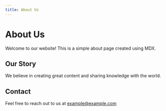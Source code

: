 ```yaml
---
title: About Us
---
```


# About Us

Welcome to our website! This is a simple about page created using MDX.

## Our Story

We believe in creating great content and sharing knowledge with the world.

## Contact

Feel free to reach out to us at example@example.com 
